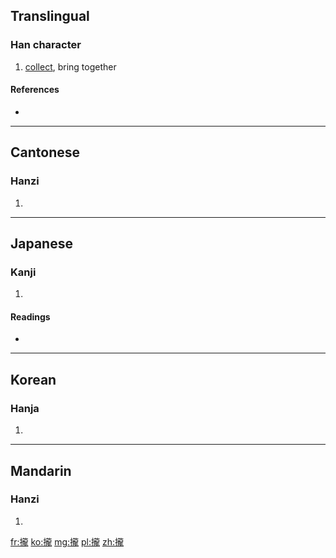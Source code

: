 {{also|拢}}
==Translingual==

===Han character===
{{Han char|rn=64|rad=手|as=16|sn=19|four=5101<sub>1</sub>|canj=手卜月心 (QYBP)}}

# [[collect]], bring together

====References====
* {{Han ref|kx=0462.380|dkj=12967|dj=0811.380|hdz=31983.120|uh=650F|ud=25871|bh=C36C|bd=50028}}

----

==Cantonese==

===Hanzi===
{{yue-hanzi|jyut=|y=lung5|sim=拢}}

# {{defn|lang=yue|sort=手16}}

----

==Japanese==

===Kanji===
{{ja-kanji|grade=|rs=手16}}

# {{defn|lang=ja|sort=手16}}

====Readings====
* {{ja-readings|on=[[ろう]] (rō), [[る]] (ru)|kun=[[とる]] (toru)}}

----

==Korean==

===Hanja===
{{ko-hanja|hangeul=[[롱]]>[[농]]|eumhun=|rv=rong>nong|mr=rong>nong|y=long>nong}}

# {{defn|lang=ko|sort=手16}}

----

==Mandarin==

===Hanzi===
{{cmn-hanzi|sim=拢|pin=[[lǒng]] ([[long3]])|wg=lung<sup>3</sup>}}

# {{defn|lang=cmn|sort=手16}}

[[fr:攏]]
[[ko:攏]]
[[mg:攏]]
[[pl:攏]]
[[zh:攏]]